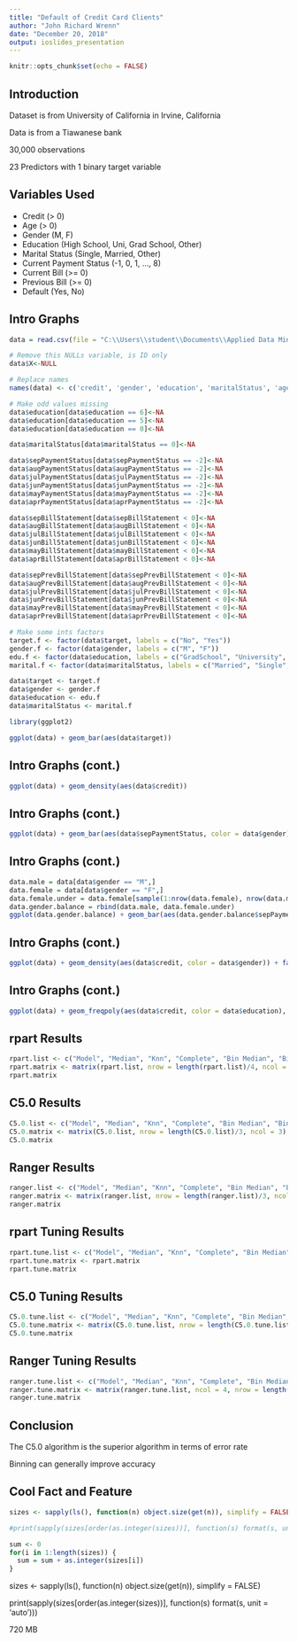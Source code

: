 ---
title: "Default of Credit Card Clients"
author: "John Richard Wrenn"
date: "December 20, 2018"
output: ioslides_presentation
---

```{r setup, include=FALSE}
knitr::opts_chunk$set(echo = FALSE)
```

## Introduction

Dataset is from University of California in Irvine, California

Data is from a Tiawanese bank

30,000 observations

23 Predictors with 1 binary target variable

## Variables Used

- Credit (> 0)
- Age (> 0)
- Gender (M, F)
- Education (High School, Uni, Grad School, Other)
- Marital Status (Single, Married, Other)
- Current Payment Status (-1, 0, 1, ..., 8)
- Current Bill (>= 0)
- Previous Bill (>= 0)
- Default (Yes, No)

## Intro Graphs

```{r}
data = read.csv(file = "C:\\Users\\student\\Documents\\Applied Data Mining\\Final Project\\default of credit card clients.csv", header = TRUE)

# Remove this NULLs variable, is ID only
data$X<-NULL

# Replace names
names(data) <- c('credit', 'gender', 'education', 'maritalStatus', 'age', 'sepPaymentStatus', 'augPaymentStatus', 'julPaymentStatus', 'junPaymentStatus', 'mayPaymentStatus', 'aprPaymentStatus', 'sepBillStatement', 'augBillStatement', 'julBillStatement', 'junBillStatement', 'mayBillStatement', 'aprBillStatement', 'sepPrevBillStatement', 'augPrevBillStatement', 'julPrevBillStatement', 'junPrevBillStatement', 'mayPrevBillStatement', 'aprPrevBillStatement', 'target')

# Make odd values missing
data$education[data$education == 6]<-NA
data$education[data$education == 5]<-NA
data$education[data$education == 0]<-NA

data$maritalStatus[data$maritalStatus == 0]<-NA

data$sepPaymentStatus[data$sepPaymentStatus == -2]<-NA
data$augPaymentStatus[data$augPaymentStatus == -2]<-NA
data$julPaymentStatus[data$julPaymentStatus == -2]<-NA
data$junPaymentStatus[data$junPaymentStatus == -2]<-NA
data$mayPaymentStatus[data$mayPaymentStatus == -2]<-NA
data$aprPaymentStatus[data$aprPaymentStatus == -2]<-NA

data$sepBillStatement[data$sepBillStatement < 0]<-NA
data$augBillStatement[data$augBillStatement < 0]<-NA
data$julBillStatement[data$julBillStatement < 0]<-NA
data$junBillStatement[data$junBillStatement < 0]<-NA
data$mayBillStatement[data$mayBillStatement < 0]<-NA
data$aprBillStatement[data$aprBillStatement < 0]<-NA

data$sepPrevBillStatement[data$sepPrevBillStatement < 0]<-NA
data$augPrevBillStatement[data$augPrevBillStatement < 0]<-NA
data$julPrevBillStatement[data$julPrevBillStatement < 0]<-NA
data$junPrevBillStatement[data$junPrevBillStatement < 0]<-NA
data$mayPrevBillStatement[data$mayPrevBillStatement < 0]<-NA
data$aprPrevBillStatement[data$aprPrevBillStatement < 0]<-NA

# Make some ints factors
target.f <- factor(data$target, labels = c("No", "Yes"))
gender.f <- factor(data$gender, labels = c("M", "F"))
edu.f <- factor(data$education, labels = c("GradSchool", "University", "HighSchool", "Other"))
marital.f <- factor(data$maritalStatus, labels = c("Married", "Single", "Other"))

data$target <- target.f
data$gender <- gender.f
data$education <- edu.f
data$maritalStatus <- marital.f

library(ggplot2)

ggplot(data) + geom_bar(aes(data$target))
```


## Intro Graphs (cont.)

```{r}
ggplot(data) + geom_density(aes(data$credit))
```

## Intro Graphs (cont.)

```{r}
ggplot(data) + geom_bar(aes(data$sepPaymentStatus, color = data$gender), position = "dodge", na.rm = TRUE)
```

## Intro Graphs (cont.)

```{r, echo = FALSE}
data.male = data[data$gender == "M",]
data.female = data[data$gender == "F",]
data.female.under = data.female[sample(1:nrow(data.female), nrow(data.male)),]
data.gender.balance = rbind(data.male, data.female.under)
ggplot(data.gender.balance) + geom_bar(aes(data.gender.balance$sepPaymentStatus, color = data.gender.balance$gender), position = "dodge", na.rm = TRUE)
```

## Intro Graphs (cont.)

```{r, echo = FALSE}
ggplot(data) + geom_density(aes(data$credit, color = data$gender)) + facet_wrap(~target)
```

## Intro Graphs (cont.)

```{r, echo = FALSE}
ggplot(data) + geom_freqpoly(aes(data$credit, color = data$education), bins = 30)
```

## rpart Results

```{r}
rpart.list <- c("Model", "Median", "Knn", "Complete", "Bin Median", "Bin Knn", "Bin Complete", "Dummy", "Accuracy", "69.35", "67.74", "69.84", "69.45", "69.80", "68.42", "70.95", "sensitivity", "52.61", "50.95", "52.81", "56.88", "56.63", "51.35", "53.89", "Specificity", "86.08", "84.52", "87.95", "82.01", "82.96", "85.84", "89.10")
rpart.matrix <- matrix(rpart.list, nrow = length(rpart.list)/4, ncol = 4)
rpart.matrix
```

## C5.0 Results

```{r}
C5.0.list <- c("Model", "Median", "Knn", "Complete", "Bin Median", "Bin Knn", "Bin Complete", "Dummy", "Size", "26", "28", "13", "169", "177", "107", "11", "Error Rate", "28.50%", "27.40%", "26.30%", "24.70%", "25.60%", "25.10%", "26.80%")
C5.0.matrix <- matrix(C5.0.list, nrow = length(C5.0.list)/3, ncol = 3)
C5.0.matrix
```

## Ranger Results

```{r}
ranger.list <- c("Model", "Median", "Knn", "Complete", "Bin Median", "Bin Knn", "Bin Complete", "Dummy", "Accuracy", "70.87%", "70.84%", "72.65%", "70.86%", "70.79", "70.96%", "72.23", "Min Node Size", "3", "3", "2", "2", "3", "3", "3")
ranger.matrix <- matrix(ranger.list, nrow = length(ranger.list)/3, ncol = 3)
ranger.matrix
```
## rpart Tuning Results

```{r}
rpart.tune.list <- c("Model", "Median", "Knn", "Complete", "Bin Median", "Bin Knn", "Bin Complete", "Dummy", "Accuracy", "69.35", "67.74", "69.84", "69.45", "69.80", "68.42", "70.95", "sensitivity", "52.61", "50.95", "52.81", "56.88", "56.63", "51.35", "53.89", "Specificity", "86.08", "84.52", "87.95", "82.01", "82.96", "85.84", "89.10")
rpart.tune.matrix <- rpart.matrix
rpart.tune.matrix
```

## C5.0 Tuning Results

```{r}
C5.0.tune.list <- c("Model", "Median", "Knn", "Complete", "Bin Median", "Bin Knn", "Bin Complete", "Dummy", "Error Rate", "27.70%", "26.50%", "26.10%", "24.40%", "25.00%", "24.30%", "26.80%", "Max Tree Size", "26", "38", "16", "169", "117", "107", "11")
C5.0.tune.matrix <- matrix(C5.0.tune.list, nrow = length(C5.0.tune.list)/3, ncol = 3)
C5.0.tune.matrix
```

## Ranger Tuning Results

```{r}
ranger.tune.list <- c("Model", "Median", "Knn", "Complete", "Bin Median", "Bin Knn", "Bin Complete", "Dummy", "Accuracy", "70.67%", "71.08%", "72.58%", "70.89%", "71.01%", "71.24%", "72.34%", "Min Node Size", "2", "1", "1", "3" , "1", "3", "2", "Split Rule", "Gini", "Gini", "Extra Trees", "Gini", "Gini", "Gini", "Gini")
ranger.tune.matrix <- matrix(ranger.tune.list, ncol = 4, nrow = length(ranger.tune.list)/4)
ranger.tune.matrix
```

## Conclusion

The C5.0 algorithm is the superior algorithm in terms of error rate

Binning can generally improve accuracy

## Cool Fact and Feature

```{r, echo = FALSE}
sizes <- sapply(ls(), function(n) object.size(get(n)), simplify = FALSE)

#print(sapply(sizes[order(as.integer(sizes))], function(s) format(s, unit = 'auto')))
```

```{r, echo = FALSE}
sum <- 0
for(i in 1:length(sizes)) {
  sum = sum + as.integer(sizes[i])
}
```
sizes <- sapply(ls(), function(n) object.size(get(n)), simplify = FALSE)

print(sapply(sizes[order(as.integer(sizes))], function(s) format(s, unit = 'auto')))

720 MB
